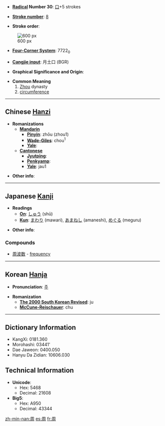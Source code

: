* '''[[Wiktionary:Chinese radical index| Radical]] Number 30''': [[Wiktionary:Chinese radical index 口|口]]+5 strokes

* '''[[Wiktionary:Chinese total strokes index|Stroke number]]''': [[Wiktionary:Chinese total strokes index 8|8]]

* '''Stroke order''': 
[[Image:周-bw.png|thumbnail|center|600 px]]
* '''[[Wiktionary:Chinese four corner index|Four-Corner System]]''': 7722<sub>0</sub>

* '''[[Wiktionary:Chinese Cangjie index|Cangjie input]]''': 月土口 (BGR)

* '''Graphical Significance and Origin''': 

* '''Common Meaning'''
*#[[Zhou]] dynasty
*# [[circumference]]

----

== Chinese [[Hanzi]] ==

* '''Romanizations'''
** '''[[Mandarin]]'''
*** '''[[Pinyin]]''': zhōu (zhou1)
*** '''[[Wade-Giles]]''': chou<sup>1</sup>
*** '''[[Yale]]''': 
** '''[[Cantonese]]'''
*** '''[[Jyutping]]''':
*** '''[[Penkyamp]]''': 
*** '''[[Yale]]''': jau1

* '''Other info''': 

----

== Japanese [[Kanji]] ==

* '''Readings'''
** '''[[On]]''': [[しゅう]] (shū)
** '''[[Kun]]''': [[まわり]] (mawari), [[あまねし]] (amaneshi), [[めぐる]] (meguru)

* '''Other info''':  

=== Compounds ===

*[[周波数]]<!-- (shūnami?)--> - [[frequency]]

----

== Korean [[Hanja]] ==

* '''Pronunciation''': [[주]]

* '''Romanization'''
** '''[[The 2000 South Korean Revised Romanization|The 2000 South Korean Revised]]''': ju
** '''[[McCune-Reischauer]]''': chu

----

== Dictionary Information ==

* KangXi: 0181.360
* Morohashi: 03441'
* Dae Jaweon: 0400.050
* Hanyu Da Zidian: 10606.030

== Technical Information ==

* '''Unicode''':
** Hex: 5468
** Decimal: 21608
* '''Big5''':
** Hex: A950
** Decimal: 43344

[[zh-min-nan:周]]
[[es:周]]
[[fr:周]]